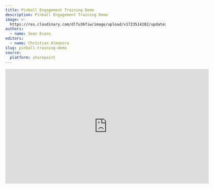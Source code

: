 ```yaml
---
title: Pinball Engagement Training Demo
description: Pinball Engagement Training Demo
image: >-
  https://res.cloudinary.com/dlfu36fiw/image/upload/v1723514282/updates/pinball-training-demo/headerimg_bwl5a9.jpg
authors:
  - name: Sean Evans
editors:
  - name: Christian Almazora
slug: pinball-training-demo
source:
  platform: sharepoint
---
```


<p>
  <div className="max-w-screen overflow-auto flex justify-center">
    <iframe src="https://coralracing-my.sharepoint.com/personal/christian_almazora_entaingroup_com/_layouts/15/embed.aspx?UniqueId=8f9fdd9c-3f12-4e81-9ca6-c256051f8a49&embed=%7B%22ust%22%3Atrue%2C%22hv%22%3A%22CopyEmbedCode%22%7D&referrer=StreamWebApp&referrerScenario=EmbedDialog.Create" width="640" height="360" frameborder="0" scrolling="no" allowfullscreen title="Pinball Sync_Training-20240812_153206-Meeting Recording.mp4" />
  </div>
</p>

The US team has provided a Training Demo on how to build the new Pinball Engagement Ticket.

A document page will be added soon.
